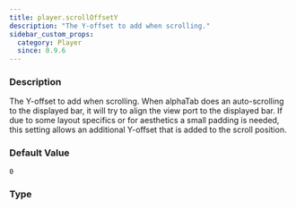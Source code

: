 ```yaml
---
title: player.scrollOffsetY
description: "The Y-offset to add when scrolling."
sidebar_custom_props:
  category: Player
  since: 0.9.6
---
```




<SettingsHeader />

### Description
The Y-offset to add when scrolling. When alphaTab does an auto-scrolling to the displayed bar, it will try to align the view port to the displayed bar. If due to
some layout specifics or for aesthetics a small padding is needed, this setting allows an additional Y-offset that is added to the
scroll position.


### Default Value

`0`

### Type

<CodeBadge type="js" name="number" /><CodeBadge type="net" name="double" /><CodeBadge type="android" name="Double" />